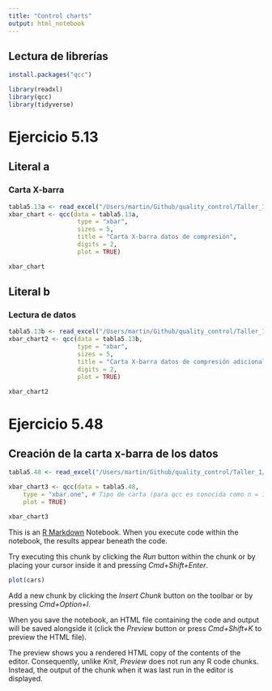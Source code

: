 ```yaml
---
title: "Control charts"
output: html_notebook
---
```


## Lectura de librerías
```r
install.packages("qcc")
```

```r
library(readxl)
library(qcc)
library(tidyverse)
```


# Ejercicio 5.13

## Literal a

### Carta X-barra
```r
tabla5.13a <- read_excel("/Users/martin/Github/quality_control/Taller_1/dptTACC_230218.xlsx", sheet = "d5.13f1")
xbar_chart <- qcc(data = tabla5.13a,
                   type = "xbar",
                   sizes = 5,
                   title = "Carta X-barra datos de compresión", 
                   digits = 2, 
                   plot = TRUE)
```

```r
xbar_chart
```

## Literal b

### Lectura de datos
```r
tabla5.13b <- read_excel("/Users/martin/Github/quality_control/Taller_1/dptTACC_230218.xlsx", sheet = "d5.13f2")
xbar_chart2 <- qcc(data = tabla5.13b,
                   type = "xbar",
                   sizes = 5,
                   title = "Carta X-barra datos de compresión adicionales", 
                   digits = 2, 
                   plot = TRUE)
```

```r
xbar_chart2
```

# Ejercicio 5.48

## Creación de la carta x-barra de los datos

```r
tabla5.48 <- read_excel("/Users/martin/Github/quality_control/Taller_1/dptTACC_230218.xlsx", sheet = "d5.48")

xbar_chart3 <- qcc(data = tabla5.48, 
    type = "xbar.one", # Tipo de carta (para qcc es conocida como n = 1)
    plot = TRUE) 
```

```r
xbar_chart3
```


This is an [R Markdown](http://rmarkdown.rstudio.com) Notebook. When you execute code within the notebook, the results appear beneath the code. 

Try executing this chunk by clicking the *Run* button within the chunk or by placing your cursor inside it and pressing *Cmd+Shift+Enter*. 

```r
plot(cars)
```

Add a new chunk by clicking the *Insert Chunk* button on the toolbar or by pressing *Cmd+Option+I*.

When you save the notebook, an HTML file containing the code and output will be saved alongside it (click the *Preview* button or press *Cmd+Shift+K* to preview the HTML file). 

The preview shows you a rendered HTML copy of the contents of the editor. Consequently, unlike *Knit*, *Preview* does not run any R code chunks. Instead, the output of the chunk when it was last run in the editor is displayed.

